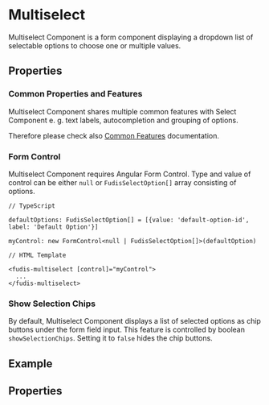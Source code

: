 
<Meta title="Components/Form/Select/Multiselect" />

# Multiselect

Multiselect Component is a form component displaying a dropdown list of selectable options to choose one or multiple values.

## Properties

### Common Properties and Features

Multiselect Component shares multiple common features with Select Component e. g. text labels, autocompletion and grouping of options.

Therefore please check also [Common Features](/docs/components-form-select-common-features--documentation) documentation.

### Form Control

Multiselect Component requires Angular Form Control. Type and value of control can be either `null` or `FudisSelectOption[]` array consisting of options.

```
// TypeScript

defaultOptions: FudisSelectOption[] = [{value: 'default-option-id', label: 'Default Option'}]

myControl: new FormControl<null | FudisSelectOption[]>(defaultOption)

// HTML Template

<fudis-multiselect [control]="myControl">
  ...
</fudis-multiselect>

```

### Show Selection Chips

By default, Multiselect Component displays a list of selected options as chip buttons under the form field input. This feature is controlled by boolean `showSelectionChips`. Setting it to `false` hides the chip buttons.

## Example

<Canvas of={Stories.Example}></Canvas>

## Properties

<ArgTypes of={MultiselectComponent} exclude={selectAndMultiselectExclude} />
